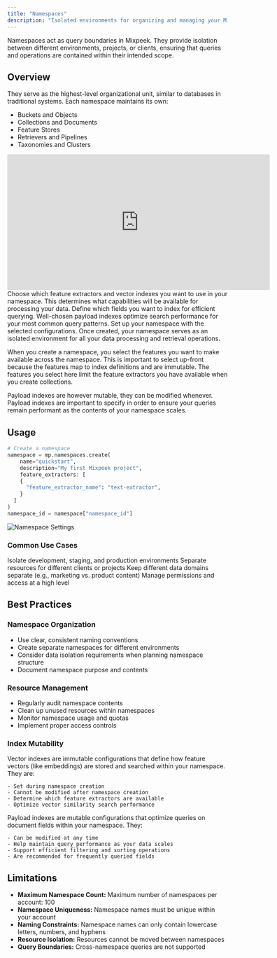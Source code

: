 ```yaml
---
title: "Namespaces"
description: "Isolated environments for organizing and managing your Mixpeek resources"
---
```

<Note>
  Namespaces act as query boundaries in Mixpeek. They provide isolation between different environments, projects, or clients, ensuring that queries and operations are contained within their intended scope.
</Note>

## Overview

They serve as the highest-level organizational unit, similar to databases in traditional systems. Each namespace maintains its own:

- Buckets and Objects
- Collections and Documents
- Feature Stores
- Retrievers and Pipelines
- Taxonomies and Clusters


<iframe
  width="600"
  height="310"
  src="https://d8ts56gtwtyh1.cloudfront.net/docs/warehouse/namespace.mp4"
  title="YouTube video player"
  frameborder="0"
  allow="autoplay; muted"
  allowfullscreen
  autoplay
  muted
></iframe>

<Steps>
  <Step title="Select Features">
    Choose which feature extractors and vector indexes you want to use in your namespace. This determines what capabilities will be available for processing your data.
  </Step>
  <Step title="Select Payload Index">
    Define which fields you want to index for efficient querying. Well-chosen payload indexes optimize search performance for your most common query patterns.
  </Step>
  <Step title="Create Namespace">
    Set up your namespace with the selected configurations. Once created, your namespace serves as an isolated environment for all your data processing and retrieval operations.
  </Step>
</Steps>


When you create a namespace, you select the features you want to make available across the namespace. This is important to select up-front because the features map to index definitions and are immutable. The features you select here limit the feature extractors you have available when you create collections. 

Payload indexes are however mutable, they can be modified whenever. Payload indexes are important to specify in order to ensure your queries remain performant as the contents of your namespace scales. 


## Usage

```python
# Create a namespace
namespace = mp.namespaces.create(
    name="quickstart",
    description="My first Mixpeek project",
    feature_extractors: [
    {
      "feature_extractor_name": "text-extractor",
    }
  ]
)
namespace_id = namespace["namespace_id"]
```

![Namespace Settings](https://d8ts56gtwtyh1.cloudfront.net/docs/warehouse/images/namespace_settings.jpg)

### Common Use Cases

<CardGroup cols={2}>
  <Card title="Environment Separation" icon="layer-group">
    Isolate development, staging, and production environments
  </Card>
  
  <Card title="Client Isolation" icon="users">
    Separate resources for different clients or projects
  </Card>
  
  <Card title="Data Segregation" icon="database">
    Keep different data domains separate (e.g., marketing vs. product content)
  </Card>
  
  <Card title="Access Control" icon="lock">
    Manage permissions and access at a high level
  </Card>
</CardGroup>

## Best Practices

### Namespace Organization

- Use clear, consistent naming conventions
- Create separate namespaces for different environments
- Consider data isolation requirements when planning namespace structure
- Document namespace purpose and contents

### Resource Management

- Regularly audit namespace contents
- Clean up unused resources within namespaces
- Monitor namespace usage and quotas
- Implement proper access controls

### Index Mutability

<Tabs>
  <Tab title="Vector Indexes">
    Vector indexes are immutable configurations that define how feature vectors (like embeddings) are stored and searched within your namespace. They are:

    - Set during namespace creation
    - Cannot be modified after namespace creation
    - Determine which feature extractors are available
    - Optimize vector similarity search performance
  </Tab>
  
  <Tab title="Payload Indexes">
    Payload indexes are mutable configurations that optimize queries on document fields within your namespace. They:

    - Can be modified at any time
    - Help maintain query performance as your data scales
    - Support efficient filtering and sorting operations
    - Are recommended for frequently queried fields
  </Tab>
</Tabs>

## Limitations

- **Maximum Namespace Count:** Maximum number of namespaces per account: 100
- **Namespace Uniqueness:** Namespace names must be unique within your account
- **Naming Constraints:** Namespace names can only contain lowercase letters, numbers, and hyphens
- **Resource Isolation:** Resources cannot be moved between namespaces
- **Query Boundaries:** Cross-namespace queries are not supported